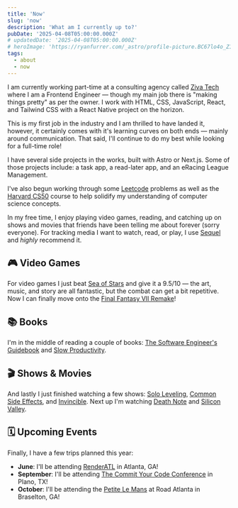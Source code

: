 ```yaml
---
title: 'Now'
slug: 'now'
description: 'What am I currently up to?'
pubDate: '2025-04-08T05:00:00.000Z'
# updatedDate: '2025-04-08T05:00:00.000Z'
# heroImage: 'https://ryanfurrer.com/_astro/profile-picture.BC67lo4o_Z1Oy0gk.webp'
tags:
  - about
  - now
---
```



<WorkStatus status="available" className="no-underline" />

I am currently working part-time at a consulting agency called <a href='https://ziva-tech.com/' target='_blank' rel='noopener noreferrer'>Ziva Tech</a> where I am a Frontend Engineer — though my main job there is "making things pretty" as per the owner. I work with HTML, CSS, JavaScript, React, and Tailwind CSS with a React Native project on the horizon.

This is my first job in the industry and I am thrilled to have landed it, however, it certainly comes with it's learning curves on both ends — mainly around communication. That said, I'll continue to do my best while looking for a full-time role!

I have several side projects in the works, built with Astro or Next.js. Some of those projects include: a task app, a read-later app, and an eRacing League Management.

I've also begun working through some <a href='https://leetcode.com/' target='_blank' rel='noopener noreferrer'>Leetcode</a> problems as well as the <a href='https://pll.harvard.edu/course/cs50-introduction-computer-science' target='_blank' rel='noopener noreferrer'>Harvard CS50</a> course to help solidify my understanding of computer science concepts.

In my free time, I enjoy playing video games, reading, and catching up on shows and movies that friends have been telling me about forever (sorry everyone). For tracking media I want to watch, read, or play, I use <a href='https://www.getsequel.app/' target='_blank' rel='noopener noreferrer'>Sequel</a> and _highly_ recommend it.

## 🎮 Video Games

For video games I just beat <a href='https://seaofstarsgame.co/' target='_blank' rel='noopener noreferrer'>Sea of Stars</a> and give it a 9.5/10 — the art, music, and story are all fantastic, but the combat can get a bit repetitive. Now I can finally move onto the <a href='https://ffvii-remake-intergrade.square-enix-games.com/en-us/' target='_blank' rel='noopener noreferrer'>Final Fantasy VII Remake</a>!

## 📚 Books

I'm in the middle of reading a couple of books: <a href='https://www.engguidebook.com/' target='_blank' rel='noopener noreferrer'>The Software Engineer's Guidebook</a> and <a href='https://calnewport.com/slow/' target='_blank' rel='noopener noreferrer'>Slow Productivity</a>.

## 🎬 Shows & Movies

And lastly I just finished watching a few shows: <a href='https://www.imdb.com/title/tt21209876/' target='_blank' rel='noopener noreferrer'>Solo Leveling</a>, <a href='https://www.imdb.com/title/tt28093628/' target='_blank' rel='noopener noreferrer'>Common Side Effects</a>, and <a href='https://www.imdb.com/title/tt6741278/' target='_blank' rel='noopener noreferrer'>Invincible</a>. Next up I'm watching <a href='https://www.imdb.com/title/tt0877057/' target='_blank' rel='noopener noreferrer'>Death Note</a> and <a href='https://www.imdb.com/title/tt2575988/' target='_blank' rel='noopener noreferrer'>Silicon Valley</a>.

## 🗓️ Upcoming Events

Finally, I have a few trips planned this year:

- **June**: I'll be attending <a href='https://www.renderatl.com/' target='_blank' rel='noopener noreferrer'>RenderATL</a> in Atlanta, GA!
- **September**: I'll be attending <a href='https://www.commityourcode.com/' target='_blank' rel='noopener noreferrer'>The Commit Your Code Conference</a> in Plano, TX!
- **October**: I'll be attending the <a href='https://www.roadatlanta.com/motul-petit-le-mans' target='_blank' rel='noopener noreferrer'>Petite Le Mans</a> at Road Atlanta in Braselton, GA!
